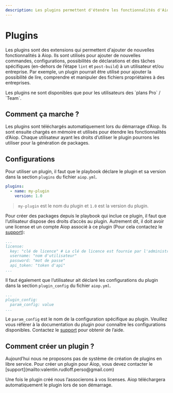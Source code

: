 ```yaml
---
description: Les plugins permettent d'étendre les fonctionnalités d'Aiop. Ils doivent être utilisés pour ajouter de nouvelles commandes, configurations et possibilités de déclarations. Ils ne sont disponibles que pour les utilisateurs des plans Pro / Team et ne sont pas disponibles pour le plan gratuit. Ils sont personnalisés pour chaque utilisateur, équipe ou entreprise bénéficiant du plan Pro.
---
```


# Plugins

Les plugins sont des extensions qui permettent d'ajouter de nouvelles fonctionnalités à Aiop. Ils sont utilisés pour ajouter de nouvelles commandes, configurations, possibilités de déclarations et des tâches spécifiques (en-dehors de l’étape `lint` et `post-build`) à un utilisateur et/ou entreprise. Par exemple, un plugin pourrait être utilisé pour ajouter la possibilité de lire, comprendre et manipuler des fichiers propriétaires à des entreprises.

<Callout type="info" emoji="ℹ️">
  Les plugins ne sont disponibles que pour les utilisateurs des `plans Pro` / `Team`.
</Callout>

## Comment ça marche ?

Les plugins sont téléchargés automatiquement lors du démarrage d’Aiop. Ils sont ensuite chargés en mémoire et utilisés pour étendre les fonctionnalités d’Aiop. Chaque utilisateur ayant les droits d’utiliser le plugin pourrons les utiliser pour la génération de packages.

## Configurations

Pour utiliser un plugin, il faut que le playbook déclare le plugin et sa version dans la section `plugins` du fichier `aiop.yml`.

```yaml filename="<playbook_racine>/.aiop/playbook.yml"
plugins:
  - name: my-plugin
    version: 1.0
```

> `my-plugin` est le nom du plugin et `1.0` est la version du plugin.

Pour créer des packages depuis le playbook qui inclue ce plugin, il faut que l’utilisateur dispose des droits d’accès au plugin. Autrement dit, il doit avoir une license et un compte Aiop associé à ce plugin (Pour cela contactez le [support](mailto:valentin.rudloff.perso@gmail.com)):

```yaml {2-6} filename="~/.aiop/aiop.yml"
...
license:
  key: "clé de licence" # La clé de licence est fournie par l'administrateur et associée à un plugin
  username: "nom d'utilisateur"
  password: "mot de passe"
  api_token: "token d'api"
...
```

Il faut également que l’utilisateur ait déclaré les configurations du plugin dans la section `plugin_config` du fichier `aiop.yml`.

```yaml {3} filename="~/.aiop/aiop.yml"
...
plugin_config:
  param_config: value
...
```

Le `param_config` est le nom de la configuration spécifique au plugin. Veuillez vous référer à la documentation du plugin pour connaître les configurations disponibles. Contactez le [support](mailto:valentin.rudloff.perso@gmail.com) pour obtenir de l’aide.

## Comment créer un plugin ?

<Callout type="warning" emoji="⚠️">
    Aujourd’hui nous ne proposons pas de système de création de plugins en libre service. Pour créer un plugin pour Aiop, vous devez contacter le [support](mailto:valentin.rudloff.perso@gmail.com)
</Callout>

Une fois le plugin créé nous l’associerons à vos licenses. Aiop téléchargera automatiquement le plugin lors de son démarrage.